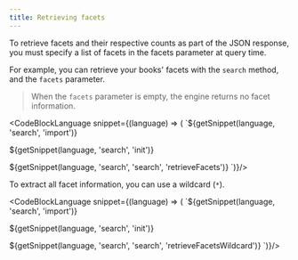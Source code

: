 ```yaml
---
title: Retrieving facets
---
```



To retrieve facets and their respective counts as part of the JSON response, you must specify a list of facets in the facets parameter at query time.

For example, you can retrieve your books' facets with the `search` method, and the `facets` parameter.

> When the `facets` parameter is empty, the engine returns no facet information.

<CodeBlockLanguage snippet={(language) => (
`${getSnippet(language, 'search', 'import')}

${getSnippet(language, 'search', 'init')}

${getSnippet(language, 'search', 'search', 'retrieveFacets')}
`)}/>

To extract all facet information, you can use a wildcard (`*`).

<CodeBlockLanguage snippet={(language) => (
`${getSnippet(language, 'search', 'import')}

${getSnippet(language, 'search', 'init')}

${getSnippet(language, 'search', 'search', 'retrieveFacetsWildcard')}
`)}/>
